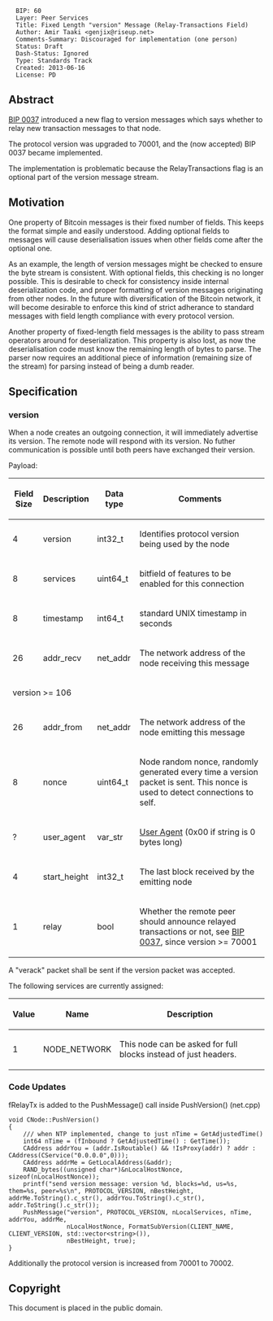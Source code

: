 <pre>
  BIP: 60
  Layer: Peer Services
  Title: Fixed Length "version" Message (Relay-Transactions Field)
  Author: Amir Taaki <genjix@riseup.net>
  Comments-Summary: Discouraged for implementation (one person)
  Status: Draft
  Dash-Status: Ignored
  Type: Standards Track
  Created: 2013-06-16
  License: PD
</pre>

==Abstract==

[[bip-0037.mediawiki|BIP 0037]] introduced a new flag to version messages which says whether to relay new transaction messages to that node.

The protocol version was upgraded to 70001, and the (now accepted) BIP 0037 became implemented.

The implementation is problematic because the RelayTransactions flag is an optional part of the version message stream.

==Motivation==

One property of Bitcoin messages is their fixed number of fields. This keeps the format simple and easily understood. Adding optional fields to messages will cause deserialisation issues when other fields come after the optional one.

As an example, the length of version messages might be checked to ensure the byte stream is consistent. With optional fields, this checking is no longer possible. This is desirable to check for consistency inside internal deserialization code, and proper formatting of version messages originating from other nodes. In the future with diversification of the Bitcoin network, it will become desirable to enforce this kind of strict adherance to standard messages with field length compliance with every protocol version.

Another property of fixed-length field messages is the ability to pass stream operators around for deserialization. This property is also lost, as now the deserialisation code must know the remaining length of bytes to parse. The parser now requires an additional piece of information (remaining size of the stream) for parsing instead of being a dumb reader.

==Specification==
=== version ===

When a node creates an outgoing connection, it will immediately advertise its version. The remote node will respond with its version. No futher communication is possible until both peers have exchanged their version.

Payload:

{|class="wikitable"
! Field Size !! Description !! Data type !! Comments
|-
| 4 || version || int32_t || Identifies protocol version being used by the node
|-
| 8 || services || uint64_t || bitfield of features to be enabled for this connection
|-
| 8 || timestamp || int64_t || standard UNIX timestamp in seconds
|-
| 26 || addr_recv || net_addr || The network address of the node receiving this message
|-
|colspan="4"| version >= 106
|-
| 26 || addr_from || net_addr || The network address of the node emitting this message
|-
| 8 || nonce || uint64_t || Node random nonce, randomly generated every time a version packet is sent. This nonce is used to detect connections to self.
|-
| ? || user_agent || var_str || [[bip-0014.mediawiki|User Agent]] (0x00 if string is 0 bytes long)
|-
| 4 || start_height || int32_t || The last block received by the emitting node
|-
| 1 || relay || bool || Whether the remote peer should announce relayed transactions or not, see [[bip-0037.mediawiki|BIP 0037]], since version >= 70001
|}

A "verack" packet shall be sent if the version packet was accepted.

The following services are currently assigned:

{|class="wikitable"
! Value !! Name !! Description
|-
| 1 || NODE_NETWORK || This node can be asked for full blocks instead of just headers.
|}

=== Code Updates ===

fRelayTx is added to the PushMessage() call inside PushVersion() (net.cpp)

<pre>
void CNode::PushVersion()
{
    /// when NTP implemented, change to just nTime = GetAdjustedTime()
    int64 nTime = (fInbound ? GetAdjustedTime() : GetTime());
    CAddress addrYou = (addr.IsRoutable() && !IsProxy(addr) ? addr : CAddress(CService("0.0.0.0",0)));
    CAddress addrMe = GetLocalAddress(&addr);
    RAND_bytes((unsigned char*)&nLocalHostNonce, sizeof(nLocalHostNonce));
    printf("send version message: version %d, blocks=%d, us=%s, them=%s, peer=%s\n", PROTOCOL_VERSION, nBestHeight, addrMe.ToString().c_str(), addrYou.ToString().c_str(), addr.ToString().c_str());
    PushMessage("version", PROTOCOL_VERSION, nLocalServices, nTime, addrYou, addrMe,
                nLocalHostNonce, FormatSubVersion(CLIENT_NAME, CLIENT_VERSION, std::vector<string>()),
                nBestHeight, true);
}
</pre>

Additionally the protocol version is increased from 70001 to 70002.

==Copyright==

This document is placed in the public domain.
